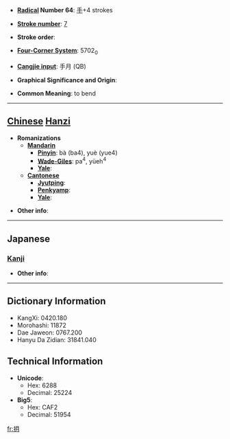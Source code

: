 * '''[[Wiktionary:Chinese radical index| Radical]] Number 64''': [[Wiktionary:Chinese radical index 手|手]]+4 strokes

* '''[[Wiktionary:Chinese total strokes index|Stroke number]]''': [[Wiktionary:Chinese total strokes index 7|7]]

* '''Stroke order''': 

* '''[[Wiktionary:Chinese four corner index|Four-Corner System]]''': 5702<sub>0</sub>

* '''[[Wiktionary:Chinese Cangjie index|Cangjie input]]''': 手月 (QB)

* '''Graphical Significance and Origin''': 

* '''Common Meaning''': to bend

----

== [[Chinese]] [[Hanzi]] ==

* '''Romanizations'''
** '''[[Mandarin]]'''
*** '''[[Pinyin]]''': bà (ba4), yuè (yue4)
*** '''[[Wade-Giles]]''': pa<sup>4</sup>, yüeh<sup>4</sup>
*** '''[[Yale]]''': 
** '''[[Cantonese]]'''
*** '''[[Jyutping]]''':
*** '''[[Penkyamp]]''': 
*** '''[[Yale]]''': 

* '''Other info''': 

----

==Japanese==
===[[Kanji]]===
{{kanji|on readings=[[げつ]] (getsu)
|kun readings=[[おる]] (oru), [[おれる]] (oreru), [[うごく]] (ugoku), [[うごかす]] (ugokasu)
}}

* '''Other info''':  

----

== Dictionary Information ==

* KangXi: 0420.180
* Morohashi: 11872
* Dae Jaweon: 0767.200
* Hanyu Da Zidian: 31841.040

== Technical Information ==

* '''Unicode''':
** Hex: 6288
** Decimal: 25224
* '''Big5''':
** Hex: CAF2
** Decimal: 51954

[[fr:抈]]